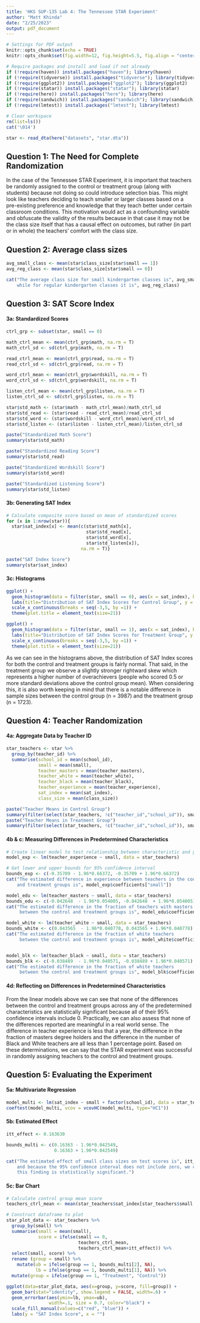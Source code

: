 ```yaml
---
title: 'HKS SUP-135 Lab 4: The Tennessee STAR Experiment'
author: "Matt Khinda"
date: "2/25/2023"
output: pdf_document
---
```


```r
# Settings for PDF output
knitr::opts_chunk$set(echo = TRUE) 
knitr::opts_chunk$set(fig.width=12, fig.height=5.5, fig.align = "center") 

# Require packages and install and load if not already
if (!require(haven)) install.packages("haven"); library(haven)
if (!require(tidyverse)) install.packages("tidyverse"); library(tidyverse)
if (!require(ggplot2)) install.packages("ggplot2"); library(ggplot2)
if (!require(statar)) install.packages("statar"); library(statar)
if (!require(here)) install.packages("here"); library(here)
if (!require(sandwich)) install.packages("sandwich"); library(sandwich)
if (!require(lmtest)) install.packages("lmtest"); library(lmtest)

# Clear workspace
rm(list=ls())
cat('\014')
```

```r
star <- read_dta(here("datasets", "star.dta"))
```

## Question 1: The Need for Complete Randomization

In the case of the Tennessee STAR Experiment, it is important that teachers be randomly assigned to the control or treatment group (along with students) because not doing so could introduce selection bias. This might look like teachers deciding to teach smaller or larger classes based on a pre-existing preference and knowledge that they teach better under certain classroom conditions. This motivation would act as a confounding variable and obfuscate the validity of the results because in that case it may not be the class size itself that has a causal effect on outcomes, but rather (in part or in whole) the teachers' comfort with the class size.


## Question 2: Average class sizes

```r
avg_small_class <- mean(star$class_size[star$small == 1])
avg_reg_class <- mean(star$class_size[star$small == 0])

cat("The average class size for small kindergarten classes is", avg_small_class, "
    while for regular kindergarten classes it is", avg_reg_class)
```

## Question 3: SAT Score Index

#### 3a: Standardized Scores
```r
ctrl_grp <- subset(star, small == 0)

math_ctrl_mean <- mean(ctrl_grp$math, na.rm = T)
math_ctrl_sd <- sd(ctrl_grp$math, na.rm = T)

read_ctrl_mean <- mean(ctrl_grp$read, na.rm = T)
read_ctrl_sd <- sd(ctrl_grp$read, na.rm = T)

word_ctrl_mean <- mean(ctrl_grp$wordskill, na.rm = T)
word_ctrl_sd <- sd(ctrl_grp$wordskill, na.rm = T)

listen_ctrl_mean <- mean(ctrl_grp$listen, na.rm = T)
listen_ctrl_sd <- sd(ctrl_grp$listen, na.rm = T)

star$std_math <- (star$math - math_ctrl_mean)/math_ctrl_sd
star$std_read <- (star$read - read_ctrl_mean)/read_ctrl_sd
star$std_word <- (star$wordskill - word_ctrl_mean)/word_ctrl_sd
star$std_listen <- (star$listen - listen_ctrl_mean)/listen_ctrl_sd
```
```r
paste("Standardized Math Score")
summary(star$std_math)

paste("Standardized Reading Score")
summary(star$std_read)

paste("Standardized Wordskill Score")
summary(star$std_word)

paste("Standardized Listening Score")
summary(star$std_listen)
```



#### 3b: Generating SAT Index
```r
# Calculate composite score based on mean of standardized scores
for (x in 1:nrow(star)){
  star$sat_index[x] <- mean(c(star$std_math[x], 
                              star$std_read[x], 
                              star$std_word[x], 
                              star$std_listen[x]), 
                            na.rm = T)}
```
```r
paste("SAT Index Score")
summary(star$sat_index)
```

#### 3c: Histograms
```r
ggplot() +
  geom_histogram(data = filter(star, small == 0), aes(x = sat_index), bins = 30) + 
  labs(title="Distribution of SAT Index Scores for Control Group", y = "Count", x = "Score") +
  scale_x_continuous(breaks = seq(-3,5, by =1)) +
  theme(plot.title = element_text(size=21))

ggplot() +
  geom_histogram(data = filter(star, small == 1), aes(x = sat_index), bins = 30) + 
  labs(title="Distribution of SAT Index Scores for Treatment Group", y = "Count", x = "Score") +
  scale_x_continuous(breaks = seq(-3,5, by =1)) +
  theme(plot.title = element_text(size=21))
```

As we can see in the histograms above, the distribution of SAT Index scores for both the control and treatment groups is fairly normal. That said, in the treatment group we observe a slightly stronger rightward skew which represents a higher number of overachievers (people who scored 0.5 or more standard deviations above the control group mean). When considering this, it is also worth keeping in mind that there is a notable difference in sample sizes between the control group (n = 3987) and the treatment group (n = 1723). 


## Question 4: Teacher Randomization

#### 4a: Aggregate Data by Teacher ID
```r
star_teachers <- star %>%
  group_by(teacher_id) %>%
  summarise(school_id = mean(school_id),
            small = mean(small),
            teacher_masters = mean(teacher_masters),
            teacher_white = mean(teacher_white),
            teacher_black = mean(teacher_black),
            teacher_experience = mean(teacher_experience),
            sat_index = mean(sat_index),
            class_size = mean(class_size))
```
```r
paste("Teacher Means in Control Group")
summary(filter(select(star_teachers, !c("teacher_id","school_id")), small == 0))
paste("Teacher Means in Treatment Group")
summary(filter(select(star_teachers, !c("teacher_id","school_id")), small == 1))
```

#### 4b & c: Measuring Differences in Predetermined Characteristics
```r
# Create linear model to test relationship between characteristic and group status
model_exp <- lm(teacher_experience ~ small, data = star_teachers)

# Get lower and upper bounds for 95% confidence interval
bounds_exp <- c(-0.35709 - 1.96*0.66372, -0.35709 + 1.96*0.66372)
cat("The estimated difference in experience between teachers in the control 
    and treatment groups is", model_exp$coefficients["small"])

model_edu <- lm(teacher_masters ~ small, data = star_teachers)
bounds_edu <- c(-0.042648  - 1.96*0.054005, -0.042648  + 1.96*0.054005)
cat("The estimated difference in the fraction of teachers with masters degrees 
     between the control and treatment groups is", model_edu$coefficients["small"])

model_white <- lm(teacher_white ~ small, data = star_teachers)
bounds_white <- c(0.043565  - 1.96*0.040778, 0.043565 + 1.96*0.040778)
cat("The estimated difference in the fraction of white teachers 
     between the control and treatment groups is", model_white$coefficients["small"])


model_blk <- lm(teacher_black ~ small, data = star_teachers)
bounds_blk <- c(-0.038489  - 1.96*0.040571, -0.038489 + 1.96*0.040571)
cat("The estimated difference in the fraction of white teachers 
     between the control and treatment groups is", model_blk$coefficients["small"])
```

#### 4d: Reflecting on Differences in Predetermined Characteristics  

From the linear models above we can see that none of the differences between the control and treatment groups across any of the predetermined characteristics are statistically significant because all of their 95% confidence intervals include 0. Practically, we can also assess that none of the differences reported are meaningful in a real world sense. The difference in teacher experience is less that a year, the difference in the fraction of masters degree holders and the difference in the number of Black and White teachers are all less than 1 percentage point. Based on these determinations, we can say that the STAR experiment was successful in randomly assigning teachers to the control and treatment groups. 

## Question 5: Evaluating the Experiment

#### 5a: Multivariate Regression
```r
model_multi <- lm(sat_index ~ small + factor(school_id), data = star_teachers)
coeftest(model_multi, vcov = vcovHC(model_multi, type="HC1"))
```

#### 5b: Estimated Effect
```r
itt_effect <- 0.163630

bounds_multi <- c(0.16363 - 1.96*0.042549, 
                  0.16363 + 1.96*0.042549)

cat("The estimated effect of small class sizes on test scores is", itt_effect, "
    and because the 95% confidence interval does not include zero, we can say 
    this finding is statistically significant.")
```

#### 5c: Bar Chart
```r
# Calculate control group mean score
teachers_ctrl_mean <- mean(star_teachers$sat_index[star_teachers$small == 0])

# Construct dataframe to plot
star_plot_data <- star_teachers %>%
  group_by(small) %>%
  summarise(small = mean(small), 
            score = ifelse(small == 0, 
                           teachers_ctrl_mean, 
                           teachers_ctrl_mean+itt_effect)) %>%
  select(small, score) %>%
  rename (group = small) %>%
    mutate(ub = ifelse(group == 1, bounds_multi[2], NA),
           lb = ifelse(group == 1, bounds_multi[1], NA)) %>%
  mutate(group = ifelse(group == 1, "Treatment", "Control"))

ggplot(data=star_plot_data, aes(x=group, y=score, fill=group)) +
  geom_bar(stat="identity", show.legend = FALSE, width=.6) +
  geom_errorbar(aes(ymin=lb, ymax=ub), 
                width=.1, size = 0.7, color="black") +
  scale_fill_manual(values=c("red", "blue")) +
  labs(y = "SAT Index Score", x = "")
```










